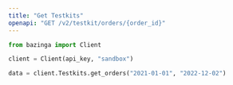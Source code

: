 ```yaml
---
title: "Get Testkits"
openapi: "GET /v2/testkit/orders/{order_id}"
---
```


<RequestExample>

```python Python
from bazinga import Client

client = Client(api_key, "sandbox")

data = client.Testkits.get_orders("2021-01-01", "2022-12-02")

```

</RequestExample>
